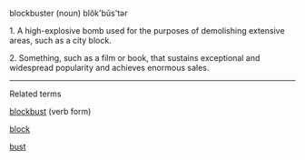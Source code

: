 blockbuster (noun) blŏk'bŭs'tər

1. A high-explosive bomb used for the purposes of demolishing extensive areas, such as a city block.

2. Something, such as a film or book, that sustains exceptional and widespread popularity and achieves enormous sales.



----
Related terms

[[blockbust]] (verb form)

[[block]]

[[bust]]